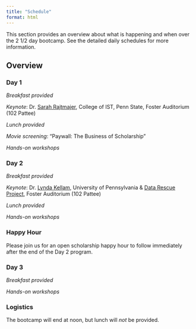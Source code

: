 ```yaml
---
title: "Schedule"
format: html
---
```


This section provides an overview about what is happening and when over the 2 1/2 day bootcamp.
See the detailed daily schedules for more information.

## Overview

### Day 1

*Breakfast provided*

*Keynote*: Dr. [Sarah Rajtmajer](people.qmd#sarah-rajtmajer), College of IST, Penn State, Foster Auditorium (102 Pattee)

*Lunch provided*

*Movie screening*: "Paywall: The Business of Scholarship"

*Hands-on workshops*

### Day 2

*Breakfast provided*

*Keynote*: Dr. [Lynda Kellam](presenters.qmd#lynda-kellam), University of Pennsylvania & [Data Rescue Project](https://www.datarescueproject.org), Foster Auditorium (102 Pattee)

*Lunch provided*

*Hands-on workshops*

::: {.callout-important}
### Happy Hour
Please join us for an open scholarship happy hour to follow immediately after the end of the Day 2 program.
:::

### Day 3

*Breakfast provided*

*Hands-on workshops*

::: {.callout-note}
### Logistics
The bootcamp will end at noon, but lunch will *not* be provided.
:::